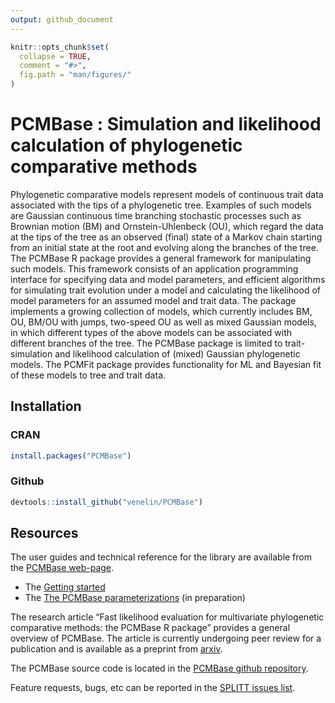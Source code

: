 ```yaml
---
output: github_document
---
```


<!-- README.md is generated from README.Rmd. Please edit that file -->

```r
knitr::opts_chunk$set(
  collapse = TRUE,
  comment = "#>",
  fig.path = "man/figures/"
)
```

# PCMBase : Simulation and likelihood calculation of phylogenetic comparative methods

Phylogenetic comparative models represent models of continuous trait 
  data associated with the tips of a phylogenetic tree. Examples 
  of such models are Gaussian continuous time branching stochastic processes 
  such as Brownian motion (BM) and Ornstein-Uhlenbeck (OU), which regard the 
  data at the tips of the tree as an observed (final) state of a Markov chain 
  starting from an initial state at the root and evolving along the branches of 
  the tree. The PCMBase R package provides a general framework for manipulating 
  such models. This framework consists of an application programming interface 
  for specifying data and model parameters, and efficient algorithms for 
  simulating trait evolution under a model and calculating the likelihood of 
  model parameters for an assumed model and trait data. The package implements a 
  growing collection of models, which currently includes BM, OU, BM/OU with jumps, 
  two-speed OU as well as mixed Gaussian models, in which different types of the
  above models can be associated with different branches of the tree. The PCMBase
  package is limited to trait-simulation and likelihood calculation of (mixed) Gaussian
  phylogenetic models. The PCMFit package provides functionality for ML and Bayesian 
  fit of these models to tree and trait data.

## Installation

### CRAN
```r
install.packages("PCMBase")
```

### Github
```r
devtools::install_github("venelin/PCMBase")
```

## Resources

The user guides and technical reference for the library are available from the [PCMBase web-page](https://venelin.github.io/PCMBase/index.html). 

* The [Getting started](https://venelin.github.io/PCMBase/articles/PCMBase.html) 
* The [The PCMBase parameterizations](https://venelin.github.io/PCMBase/articles/PCMParam.html) (in preparation) 

The research article "Fast likelihood evaluation for multivariate phylogenetic comparative methods: the PCMBase R package" provides a general overview of PCMBase. The article is currently undergoing peer review for a publication and is available as a preprint from [arxiv](https://arxiv.org/abs/1809.09014).

The PCMBase source code is located in the [PCMBase github repository](https://github.com/venelin/PCMBase). 

Feature requests, bugs, etc can be reported in the [SPLITT issues list](https://github.com/venelin/PCMBase/issues).

